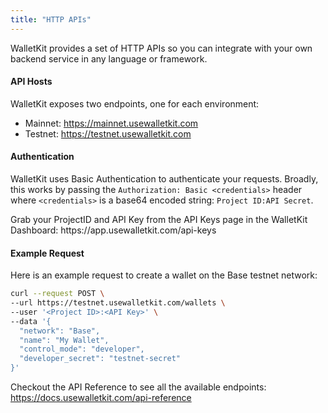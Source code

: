 ```yaml
---
title: "HTTP APIs"
---
```


WalletKit provides a set of HTTP APIs so you can integrate with your own backend service in any language or framework.


#### API Hosts
WalletKit exposes two endpoints, one for each environment:

- Mainnet: https://mainnet.usewalletkit.com
- Testnet: https://testnet.usewalletkit.com

#### Authentication
WalletKit uses Basic Authentication to authenticate your requests. Broadly, this works by passing the
`Authorization: Basic <credentials>` header where `<credentials>` is a base64 encoded string: `Project ID:API Secret`.

<Tip>
  Grab your ProjectID and API Key from the API Keys page in the WalletKit Dashboard:
  https://app.usewalletkit.com/api-keys
</Tip>

#### Example Request
Here is an example request to create a wallet on the Base testnet network:

```bash
curl --request POST \
--url https://testnet.usewalletkit.com/wallets \
--user '<Project ID>:<API Key>' \
--data '{
  "network": "Base",
  "name": "My Wallet",
  "control_mode": "developer",
  "developer_secret": "testnet-secret"
}'
```

Checkout the API Reference to see all the available endpoints: https://docs.usewalletkit.com/api-reference